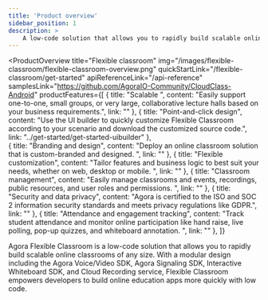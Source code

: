 ```yaml
---
title: 'Product overview'
sidebar_position: 1
description: >
    A low-code solution that allows you to rapidly build scalable online classrooms of any size.
---
```



<ProductOverview
    title="Flexible classroom"
    img="/images/flexible-classroom/flexible-classroom-overview.png"
    quickStartLink="/flexible-classroom/get-started"
    apiReferenceLink="/api-reference"
    samplesLink="https://github.com/AgoraIO-Community/CloudClass-Android"
    productFeatures={[
        {
            title: "Scalable ",
            content: "Easily support one-to-one, small groups, or very large, collaborative lecture halls based on your business requirements.",
            link: ""
        },
        {
            title: "Point-and-click design",
            content: "Use the UI builder to quickly customize Flexible Classroom according to your scenario and download the customized source code.",
            link: "../get-started/get-started-uibuilder"
        },     
        {
            title: "Branding and design",
            content: "Deploy an online classroom solution that is custom-branded and designed. ",
            link: ""
        },
        {
            title: "Flexible customization",
            content: "Tailor features and business logic to best suit your needs, whether on web, desktop or mobile. ",
            link: ""
        },
        {
            title: "Classroom management",
            content: "Easily manage classrooms and events, recordings, public resources, and user roles and permissions.    ",
            link: ""
        },
        {
            title: "Security and data privacy",
            content: "Agora is certified to the ISO and SOC 2 information security standards and meets privacy regulations like GDPR.",
            link: ""
        },
        {
            title: "Attendance and engagement tracking",
            content: "Track student attendance and monitor online participation like hand raise, live polling, pop-up quizzes, and whiteboard annotation. ",
            link: ""
        },
    ]}

>

Agora Flexible Classroom is a low-code solution that allows you to rapidly build scalable online classrooms of any size. With a modular design including the Agora Voice/Video SDK, Agora Signaling SDK, Interactive Whiteboard SDK, and Cloud Recording service, Flexible Classroom empowers developers to build online education apps more quickly with low code.


</ProductOverview>